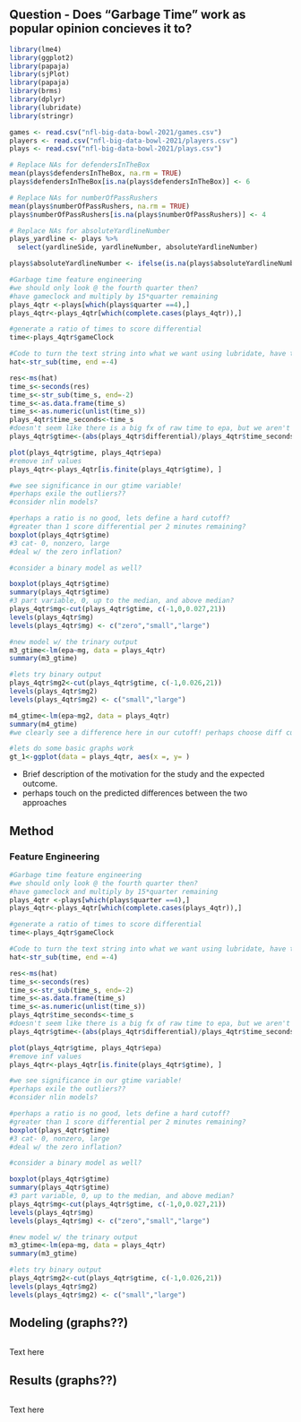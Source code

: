 ## Question - Does "Garbage Time" work as popular opinion concieves it to?

```r
library(lme4)
library(ggplot2)
library(papaja)
library(sjPlot)
library(papaja)
library(brms)
library(dplyr)
library(lubridate)
library(stringr)

games <- read.csv("nfl-big-data-bowl-2021/games.csv")
players <- read.csv("nfl-big-data-bowl-2021/players.csv")
plays <- read.csv("nfl-big-data-bowl-2021/plays.csv")

# Replace NAs for defendersInTheBox
mean(plays$defendersInTheBox, na.rm = TRUE)
plays$defendersInTheBox[is.na(plays$defendersInTheBox)] <- 6

# Replace NAs for numberOfPassRushers
mean(plays$numberOfPassRushers, na.rm = TRUE)
plays$numberOfPassRushers[is.na(plays$numberOfPassRushers)] <- 4

# Replace NAs for absoluteYardlineNumber
plays_yardline <- plays %>% 
  select(yardlineSide, yardlineNumber, absoluteYardlineNumber)

plays$absoluteYardlineNumber <- ifelse(is.na(plays$absoluteYardlineNumber) == TRUE, ifelse(plays$yardlineSide == plays$possessionTeam, 60 + (50 - plays$yardlineNumber), plays$yardlineNumber + 10), plays$absoluteYardlineNumber)

#Garbage time feature engineering 
#we should only look @ the fourth quarter then?
#have gameclock and multiply by 15*quarter remaining
plays_4qtr <-plays[which(plays$quarter ==4),]
plays_4qtr<-plays_4qtr[which(complete.cases(plays_4qtr)),]

#generate a ratio of times to score differential
time<-plays_4qtr$gameClock

#Code to turn the text string into what we want using lubridate, have to chop off the last 2 digits
hat<-str_sub(time, end =-4)

res<-ms(hat)
time_s<-seconds(res)
time_s<-str_sub(time_s, end=-2)
time_s<-as.data.frame(time_s)
time_s<-as.numeric(unlist(time_s))
plays_4qtr$time_seconds<-time_s
#doesn't seem like there is a big fx of raw time to epa, but we aren't accounting for score differential
plays_4qtr$gtime<-(abs(plays_4qtr$differential)/plays_4qtr$time_seconds)

plot(plays_4qtr$gtime, plays_4qtr$epa)
#remove inf values
plays_4qtr<-plays_4qtr[is.finite(plays_4qtr$gtime), ]

#we see significance in our gtime variable!
#perhaps exile the outliers??
#consider nlin models?

#perhaps a ratio is no good, lets define a hard cutoff?
#greater than 1 score differential per 2 minutes remaining?
boxplot(plays_4qtr$gtime)
#3 cat- 0, nonzero, large
#deal w/ the zero inflation?

#consider a binary model as well?

boxplot(plays_4qtr$gtime)
summary(plays_4qtr$gtime)
#3 part variable, 0, up to the median, and above median?
plays_4qtr$mg<-cut(plays_4qtr$gtime, c(-1,0,0.027,21))
levels(plays_4qtr$mg)
levels(plays_4qtr$mg) <- c("zero","small","large")

#new model w/ the trinary output
m3_gtime<-lm(epa~mg, data = plays_4qtr)
summary(m3_gtime)

#lets try binary output
plays_4qtr$mg2<-cut(plays_4qtr$gtime, c(-1,0.026,21))
levels(plays_4qtr$mg2)
levels(plays_4qtr$mg2) <- c("small","large")

m4_gtime<-lm(epa~mg2, data = plays_4qtr)
summary(m4_gtime)
#we clearly see a difference here in our cutoff! perhaps choose diff cutoffs for the trinary?

#lets do some basic graphs work
gt_1<-ggplot(data = plays_4qtr, aes(x =, y= )
```

- Brief description of the motivation for the study and the expected outcome.
- perhaps touch on the predicted differences between the two approaches

## Method

### Feature Engineering

```r

#Garbage time feature engineering 
#we should only look @ the fourth quarter then?
#have gameclock and multiply by 15*quarter remaining
plays_4qtr <-plays[which(plays$quarter ==4),]
plays_4qtr<-plays_4qtr[which(complete.cases(plays_4qtr)),]

#generate a ratio of times to score differential
time<-plays_4qtr$gameClock

#Code to turn the text string into what we want using lubridate, have to chop off the last 2 digits
hat<-str_sub(time, end =-4)

res<-ms(hat)
time_s<-seconds(res)
time_s<-str_sub(time_s, end=-2)
time_s<-as.data.frame(time_s)
time_s<-as.numeric(unlist(time_s))
plays_4qtr$time_seconds<-time_s
#doesn't seem like there is a big fx of raw time to epa, but we aren't accounting for score differential
plays_4qtr$gtime<-(abs(plays_4qtr$differential)/plays_4qtr$time_seconds)

plot(plays_4qtr$gtime, plays_4qtr$epa)
#remove inf values
plays_4qtr<-plays_4qtr[is.finite(plays_4qtr$gtime), ]

#we see significance in our gtime variable!
#perhaps exile the outliers??
#consider nlin models?

#perhaps a ratio is no good, lets define a hard cutoff?
#greater than 1 score differential per 2 minutes remaining?
boxplot(plays_4qtr$gtime)
#3 cat- 0, nonzero, large
#deal w/ the zero inflation?

#consider a binary model as well?

boxplot(plays_4qtr$gtime)
summary(plays_4qtr$gtime)
#3 part variable, 0, up to the median, and above median?
plays_4qtr$mg<-cut(plays_4qtr$gtime, c(-1,0,0.027,21))
levels(plays_4qtr$mg)
levels(plays_4qtr$mg) <- c("zero","small","large")

#new model w/ the trinary output
m3_gtime<-lm(epa~mg, data = plays_4qtr)
summary(m3_gtime)

#lets try binary output
plays_4qtr$mg2<-cut(plays_4qtr$gtime, c(-1,0.026,21))
levels(plays_4qtr$mg2)
levels(plays_4qtr$mg2) <- c("small","large")


```

## Modeling (graphs??)

```r



```

Text here

## Results (graphs??)

```r



```

Text here
